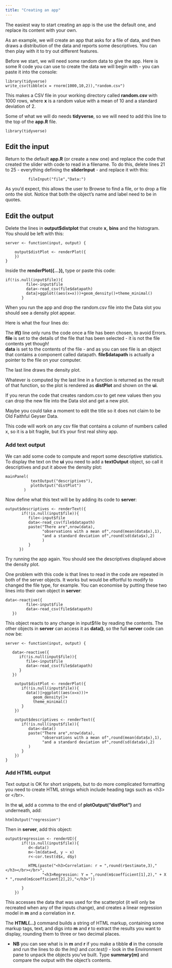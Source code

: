 ```yaml
---
title: "Creating an app"
---
```


The easiest way to start creating an app is the use the default one, and replace its content with your own.

As an example, we will create an app that asks for a file of data, and then draws a distribution of the data and reports some descriptives. You can then play with it to try out different features.

Before we start, we will need some random data to give the app. Here is some R code you can use to create the data we will begin with - you can paste it into the console:

```         
library(tidyverse)
write_csv(tibble(x = rnorm(1000,10,2)),"random.csv")
```

This makes a CSV file in your working directory called **random.csv** with 1000 rows, where **x** is a random value with a mean of 10 and a standard deviation of 2.

Some of what we will do needs **tidyverse**, so we will need to add this line to the top of the **app.R** file.

```         
library(tidyverse)
```

## Edit the input

Return to the default **app.R** (or create a new one) and replace the code that created the slider with code to read in a filename. To do this, delete lines 21 to 25 - everything defining the **sliderInput** - and replace it with this:

```         
          fileInput("file","Data:")
```

As you'd expect, this allows the user to Browse to find a file, or to drop a file onto the slot. Notice that both the object's name and label need to be in quotes.

## Edit the output

Delete the lines in **output\$distplot** that create **x,** **bins** and the histogram. You should be left with this:

```         
server <- function(input, output) {

    output$distPlot <- renderPlot({
    })
}
```

Inside the **renderPlot({...}),** type or paste this code:

```         
if(!is.null(input$file)){
         file<-input$file
         data<-read_csv(file$datapath)
         data|>ggplot((aes(x=x)))+geom_density()+theme_minimal()
       }
```

When you run the app and drop the random.csv file into the Data slot you should see a density plot appear.

Here is what the four lines do:

The **if()** line only runs the code once a file has been chosen, to avoid Errors.\
**file** is set to the details of the file that has been selected - it is not the file contents yet though!\
**data** is set to the contents of the file - and as you can see file is an object that contains a component called datapath. **file\$datapath** is actually a pointer to the file on your computer.

The last line draws the density plot.

Whatever is computed by the last line in a function is returned as the result of that function, so the plot is rendered as **distPlot** and shown on the **ui**.

If you rerun the code that creates random.csv to get new values then you can drop the new file into the Data slot and get a new plot.

Maybe you could take a moment to edit the title so it does not claim to be Old Faithful Geyser Data.

This code will work on any csv file that contains a column of numbers called x, so it is a bit fragile, but it's your first real shiny app.

### Add text output

We can add some code to compute and report some descriptive statistics. To display the text on the **ui** you need to add a **textOutput** object, so call it descriptives and put it above the density plot:

```         
mainPanel(
           textOutput("descriptives"),
           plotOutput("distPlot")
        )
```

Now define what this text will be by adding its code to **server**:

```         
output$descriptives <- renderText({
       if(!is.null(input$file)){ 
          file<-input$file
          data<-read_csv(file$datapath)
          paste("There are",nrow(data),
                "observations with a mean of",round(mean(data$x),1),
                "and a standard deviation of",round(sd(data$x),2)
                )
          }
      })
```

Try running the app again. You should see the descriptives displayed above the density plot.

One problem with this code is that lines to read in the code are repeated in both of the server objects. It works but would be effortful to modify to changed the file type, for example. You can economise by putting these two lines into their own object in **server**:

```         
data<-reactive({
         file<-input$file
         data<-read_csv(file$datapath)
   })
```

This object reacts to any change in input\$file by reading the contents. The other objects in **server** can access it as **data()**, so the full **server** code can now be:

```         
server <- function(input, output) {
   
   data<-reactive({
      if(!is.null(input$file)){
         file<-input$file
         data<-read_csv(file$datapath)
      }
   })
   
    output$distPlot <- renderPlot({
       if(!is.null(input$file)){
         data()|>ggplot((aes(x=x)))+
            geom_density()+
            theme_minimal()
       }
    })
    
    output$descriptives <- renderText({
       if(!is.null(input$file)){ 
          data<-data()
          paste("There are",nrow(data),
                "observations with a mean of",round(mean(data$x),1),
                "and a standard deviation of",round(sd(data$x),2)
          )
       }
    })
}   
```

### Add HTML output

Text output is OK for short snippets, but to do more complicated formatting you need to create HTML strings which include heading tags such as \<h3\> or \</br\>.

In the **ui**, add a comma to the end of **plotOutput("distPlot")** and underneath, add:

```         
htmlOutput("regression") 
```

Then in **server**, add this object:

```         
output$regression <- renderUI({
       if(!is.null(input$file)){
          d<-data()
          m<-lm(data=d, y ~ x)
          r<-cor.test(d$x, d$y)
          
          HTML(paste("<h3>Correlation: r = ",round(r$estimate,3),"</h3></br></br>",
                "<h3>Regression: Y = ",round(m$coefficient[1],2)," + X * ",round(m$coefficient[2],2),"</h3>"))
          
       }
    })
```

This accesses the data that was used for the scatterplot (it will only be recreated when any of the inputs change), and creates a linear regression model in **m** and a correlation in **r**.

The **HTML(...)** command builds a string of HTML markup, containing some markup tags, text, and digs into **m** and **r** to extract the results you want to display, rounding them to three or two decimal places.

-   **NB** you can see what is in **m** and **r** if you make a tibble **d** in the console and run the lines to do the *lm()* and *cor.test()* - look in the Environment pane to unpack the objects you've built. Type **summary(m)** and compare the output with the object's contents.
